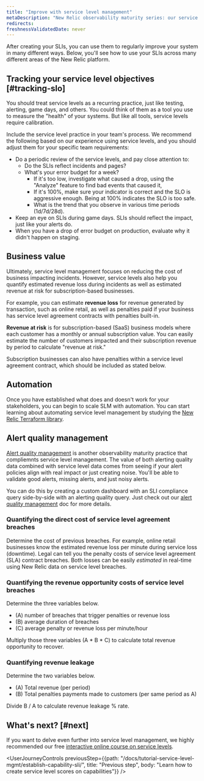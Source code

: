 ```yaml
---
title: "Improve with service level management"
metaDescription: "New Relic observability maturity series: our service level management guide shows you how to easily measure and communicate the overall health, performance, and quality of your digital products and services to all stakeholders."
redirects:
freshnessValidatedDate: never
---
```


After creating your SLIs, you can use them to regularly improve your system in many different ways. Below, you'll see how to use your SLIs across many different areas of the New Relic platform. 

## Tracking your service level objectives [#tracking-slo]

You should treat service levels as a recurring practice, just like testing, alerting, game days, and others. You could think of them as a tool you use to measure the "health" of your systems. But like all tools, service levels require calibration.

Include the service level practice in your team's process. We recommend the following based on our experience using service levels, and you should adjust them for your specific team requirements:

- Do a periodic review of the service levels, and pay close attention to:
    + Do the SLIs reflect incidents and pages?
    + What's your error budget for a week?
        * If it's too low, investigate what caused a drop, using the "Analyze" feature to find bad events that caused it,
        * If it's 100%, make sure your indicator is correct and the SLO is aggressive enough. Being at 100% indicates the SLO is too safe.
        * What is the trend that you observe in various time periods (1d/7d/28d).
- Keep an eye on SLIs during game days. SLIs should reflect the impact, just like your alerts do.
- When you have a drop of error budget on production, evaluate why it didn't happen on staging.

## Business value

Ultimately, service level management focuses on reducing the cost of business impacting incidents. However, service levels also help you quantify estimated revenue loss during incidents as well as estimated revenue at risk for subscription-based businesses.

For example, you can estimate **revenue loss** for revenue generated by transaction, such as online retail, as well as penalties paid if your business has service level agreement contracts with penalties built-in.

**Revenue at risk** is for subscription-based (SaaS) business models where each customer has a monthly or annual subscription value. You can easily estimate the number of customers impacted and their subscription revenue by period to calculate "revenue at risk." 

<Callout variant="tip">
Subscription businesses can also have penalties within a service level agreement contract, which should be included as stated below.
</Callout>

## Automation

Once you have established what does and doesn't work for your stakeholders, you can begin to scale SLM with automation. You can start learning about automating service level management by studying the [New Relic Terraform library](https://registry.terraform.io/providers/newrelic/newrelic/latest/docs/resources/service_level).

## Alert quality management

[Alert quality management](/docs/tutorial-create-alerts/manage-alert-quality/) is another observability maturity practice that compliemnts service level management. The value of both alerting quality data combined with service level data comes from seeing if your alert policies align with real impact or just creating noise. You'll be able to validate good alerts, missing alerts, and just noisy alerts.

You can do this by creating a custom dashboard with an SLI compliance query side-by-side with an alerting quality query. Just check out our [alert quality management](/docs/tutorial-create-alerts/manage-alert-quality/) doc for more details.

### Quantifying the direct cost of service level agreement breaches

Determine the cost of previous breaches. For example, online retail businesses know the estimated revenue loss per minute during service loss (downtime). Legal can tell you the penalty costs of service level agreement (SLA) contract breaches. Both losses can be easily *estimated* in real-time using New Relic data on service level breaches.

### Quantifying the revenue opportunity costs of service level breaches

Determine the three variables below.

* (A) number of breaches that trigger penalties or revenue loss
* (B) average duration of breaches
* (C) average penalty or revenue loss per minute/hour

Multiply those three variables (A * B * C) to calculate total revenue opportunity to recover.

### Quantifying revenue leakage

Determine the two variables below.

* (A) Total revenue (per period)
* (B) Total penalties payments made to customers (per same period as A)

Divide B / A to calculate revenue leakage % rate.

## What's next? [#next]

If you want to delve even further into service level management, we highly recommended our free [interactive online course on service levels](https://learn.newrelic.com/self-paced-service-level-management-in-new-relic/1233749/scorm/3p40vqhz6d4f8).

<UserJourneyControls
    previousStep={{path: "/docs/tutorial-service-level-mgmt/establish-capability-sli/", title: "Previous step", body: "Learn how to create service level scores on capabilities"}}
/>